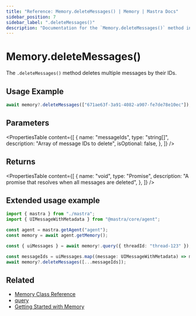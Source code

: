 ```yaml
---
title: "Reference: Memory.deleteMessages() | Memory | Mastra Docs"
sidebar_position: 7
sidebar_label: ".deleteMessages()"
description: "Documentation for the `Memory.deleteMessages()` method in Mastra, which deletes multiple messages by their IDs."
---
```


# Memory.deleteMessages()

The `.deleteMessages()` method deletes multiple messages by their IDs.

## Usage Example

```typescript copy
await memory?.deleteMessages(["671ae63f-3a91-4082-a907-fe7de78e10ec"]);
```

## Parameters

<PropertiesTable
  content={[
    {
      name: "messageIds",
      type: "string[]",
      description: "Array of message IDs to delete",
      isOptional: false,
    },
  ]}
/>

## Returns

<PropertiesTable
  content={[
    {
      name: "void",
      type: "Promise<void>",
      description: "A promise that resolves when all messages are deleted",
    },
  ]}
/>

## Extended usage example

```typescript filename="src/test-memory.ts" showLineNumbers copy
import { mastra } from "./mastra";
import { UIMessageWithMetadata } from "@mastra/core/agent";

const agent = mastra.getAgent("agent");
const memory = await agent.getMemory();

const { uiMessages } = await memory!.query({ threadId: "thread-123" });

const messageIds = uiMessages.map((message: UIMessageWithMetadata) => message.id);
await memory?.deleteMessages([...messageIds]);
```

## Related

- [Memory Class Reference](/reference/memory/Memory)
- [query](/reference/memory/query)
- [Getting Started with Memory](/memory/overview)
